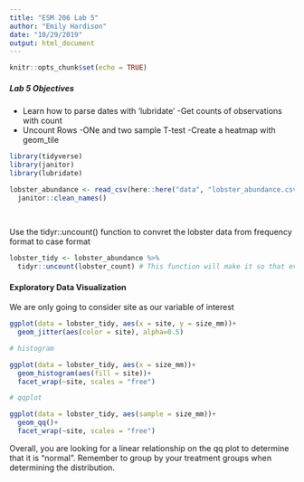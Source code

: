 ```yaml
---
title: "ESM 206 Lab 5"
author: "Emily Hardison"
date: "10/29/2019"
output: html_document
---
```


```r
knitr::opts_chunk$set(echo = TRUE)
```

##### Lab 5 Objectives
- Learn how to parse dates with 'lubridate'
-Get counts of observations with count
- Uncount Rows
-ONe and two sample T-test
-Create a heatmap with geom_tile

```r
library(tidyverse)
library(janitor)
library(lubridate)

lobster_abundance <- read_csv(here::here("data", "lobster_abundance.csv"), na = "-99999") %>% 
  janitor::clean_names()
  
  
```

Use the tidyr::uncount() function to convret the lobster data from frequency format to case format

```r
lobster_tidy <- lobster_abundance %>% 
  tidyr::uncount(lobster_count) # This function will make it so that every individual lobster has it's own count column 
```

#### Exploratory Data Visualization

We are only going to consider site as our variable of interest

```r
ggplot(data = lobster_tidy, aes(x = site, y = size_mm))+
  geom_jitter(aes(color = site), alpha=0.5)

# histogram

ggplot(data = lobster_tidy, aes(x = size_mm))+
  geom_histogram(aes(fill = site))+
  facet_wrap(~site, scales = "free")

# qqplot

ggplot(data = lobster_tidy, aes(sample = size_mm))+
  geom_qq()+
  facet_wrap(~site, scales = "free")


```

Overall, you are looking for a linear relationship on the qq plot to determine that it is "normal". Remember to group by your treatment groups when determining the distribution.

